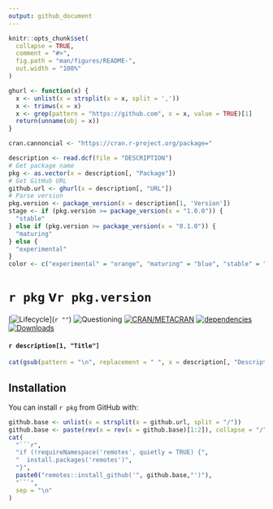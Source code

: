 ```yaml
---
output: github_document
---
```


<!-- README.md is generated from README.Rmd. Please edit that file -->

```r
knitr::opts_chunk$set(
  collapse = TRUE,
  comment = "#>",
  fig.path = "man/figures/README-",
  out.width = "100%"
)
```

```r
ghurl <- function(x) {
  x <- unlist(x = strsplit(x = x, split = ','))
  x <- trimws(x = x)
  x <- grep(pattern = "https://github.com", x = x, value = TRUE)[1]
  return(unname(obj = x))
}
```

```r
cran.cannoncial <- "https://cran.r-project.org/package="
```

```r
description <- read.dcf(file = "DESCRIPTION")
# Get package name
pkg <- as.vector(x = description[, "Package"])
# Get GitHub URL
github.url <- ghurl(x = description[, "URL"])
# Parse version
pkg.version <- package_version(x = description[1, 'Version'])
stage <- if (pkg.version >= package_version(x = "1.0.0")) {
  "stable"
} else if (pkg.version >= package_version(x = "0.1.0")) {
  "maturing"
} else {
  "experimental"
}
color <- c("experimental" = "orange", "maturing" = "blue", "stable" = "brightgreen")[stage]
```

# `r pkg` v`r pkg.version`

<!-- badges: start -->
[![Lifecycle](https://img.shields.io/badge/lifecycle-`r stage`-`r color`.svg)](`r ""`)
![Questioning](https://img.shields.io/badge/lifecycle-questioning-informational)
[![CRAN/METACRAN](https://img.shields.io/cran/v/`r pkg`)](`r paste0(cran.cannoncial, pkg)`)
[![dependencies](https://tinyverse.netlify.com/badge/`r pkg`)](`r paste0(cran.cannoncial, pkg)`)
[![Downloads](https://cranlogs.r-pkg.org/badges/`r pkg`?color=brightgreen)](`r paste0(cran.cannoncial, pkg)`)
<!-- badges: end -->

#### `r description[1, "Title"]`

```r
cat(gsub(pattern = "\n", replacement = " ", x = description[, "Description"]))
```


## Installation

You can install `r pkg` from GitHub with:

```r
github.base <- unlist(x = strsplit(x = github.url, split = "/"))
github.base <- paste(rev(x = rev(x = github.base)[1:2]), collapse = "/")
cat(
  "```r",
  "if (!requireNamespace('remotes', quietly = TRUE) {",
  "  install.packages('remotes')",
  "}",
  paste0("remotes::install_github('", github.base,"')"),
  "```",
  sep = "\n"
)
```
